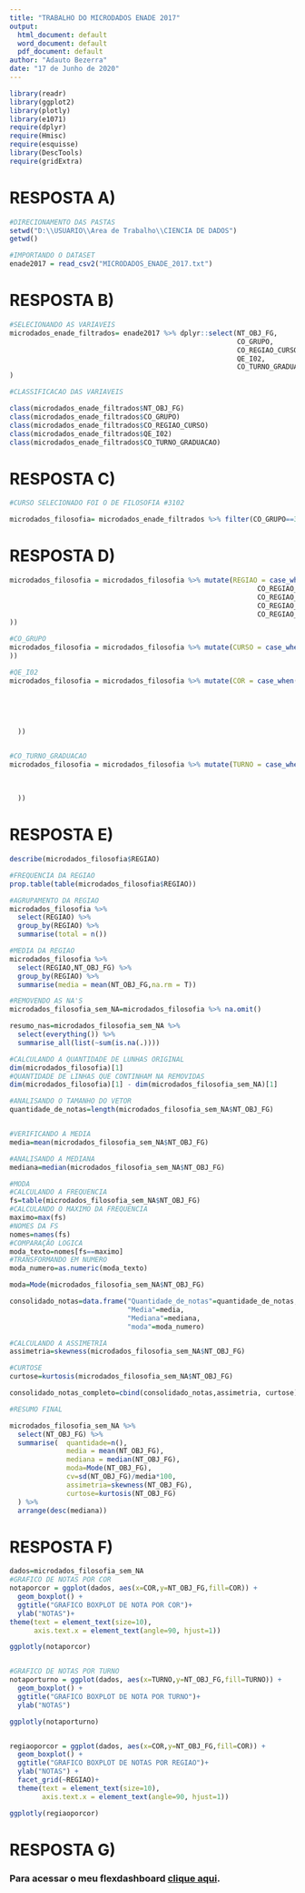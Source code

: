 ---
title: "TRABALHO DO MICRODADOS ENADE 2017"
output:
  html_document: default
  word_document: default
  pdf_document: default
author: "Adauto Bezerra"
date: "17 de Junho de 2020"
---

```{r, include=FALSE}
library(readr)
library(ggplot2)
library(plotly)
library(e1071)
require(dplyr)
require(Hmisc)
require(esquisse)
library(DescTools)
require(gridExtra)
```


# RESPOSTA A)
```{r}
#DIRECIONAMENTO DAS PASTAS
setwd("D:\\USUARIO\\Area de Trabalho\\CIENCIA DE DADOS")
getwd()

#IMPORTANDO O DATASET
enade2017 = read_csv2("MICRODADOS_ENADE_2017.txt") 
```

# RESPOSTA B)
```{r}
#SELECIONANDO AS VARIAVEIS
microdados_enade_filtrados= enade2017 %>% dplyr::select(NT_OBJ_FG, 
                                                        CO_GRUPO, 
                                                        CO_REGIAO_CURSO, 
                                                        QE_I02, 
                                                        CO_TURNO_GRADUACAO
)

#CLASSIFICACAO DAS VARIAVEIS

class(microdados_enade_filtrados$NT_OBJ_FG)
class(microdados_enade_filtrados$CO_GRUPO)
class(microdados_enade_filtrados$CO_REGIAO_CURSO)
class(microdados_enade_filtrados$QE_I02)
class(microdados_enade_filtrados$CO_TURNO_GRADUACAO)
```

# RESPOSTA C)
```{r}
#CURSO SELECIONADO FOI O DE FILOSOFIA #3102

microdados_filosofia= microdados_enade_filtrados %>% filter(CO_GRUPO==3201)
```

# RESPOSTA D)
```{r}
microdados_filosofia = microdados_filosofia %>% mutate(REGIAO = case_when( CO_REGIAO_CURSO == 1 ~ "NORTE",
                                                             CO_REGIAO_CURSO == 2 ~ "NORDESTE",
                                                             CO_REGIAO_CURSO == 3 ~ "SUDESTE",
                                                             CO_REGIAO_CURSO == 4 ~ "SUL",
                                                             CO_REGIAO_CURSO == 5 ~ "CENTRO-OESTE"
)) 

#CO_GRUPO
microdados_filosofia = microdados_filosofia %>% mutate(CURSO = case_when( CO_GRUPO == 3201 ~"FILOSOFIA (BACHARELADO)"
))

#QE_I02
microdados_filosofia = microdados_filosofia %>% mutate(COR = case_when(  QE_I02 == "A" ~ "BRANCA",
                                                                         QE_I02 == "B" ~ "PRETA",
                                                                         QE_I02 == "C" ~ "AMARELA",
                                                                         QE_I02 == "D" ~ "PARDA",
                                                                         QE_I02 == "E" ~ "INDIGENA",
                                                                         QE_I02 == "F" ~ "NAO QUERO DECLARA"
  )) 


#CO_TURNO_GRADUACAO
microdados_filosofia = microdados_filosofia %>% mutate(TURNO = case_when(  CO_TURNO_GRADUACAO == 1 ~ "MATUTINO",
                                                                           CO_TURNO_GRADUACAO == 2 ~ "VESPERTINO",
                                                                           CO_TURNO_GRADUACAO == 3 ~ "INTEGRAL",
                                                                           CO_TURNO_GRADUACAO == 4 ~ "NOTURNO"
  )) 
```

# RESPOSTA E)
```{r}
describe(microdados_filosofia$REGIAO)

#FREQUENCIA DA REGIAO
prop.table(table(microdados_filosofia$REGIAO))

#AGRUPAMENTO DA REGIAO
microdados_filosofia %>% 
  select(REGIAO) %>% 
  group_by(REGIAO) %>% 
  summarise(total = n())

#MEDIA DA REGIAO
microdados_filosofia %>% 
  select(REGIAO,NT_OBJ_FG) %>% 
  group_by(REGIAO) %>% 
  summarise(media = mean(NT_OBJ_FG,na.rm = T))

#REMOVENDO AS NA'S
microdados_filosofia_sem_NA=microdados_filosofia %>% na.omit()

resumo_nas=microdados_filosofia_sem_NA %>%
  select(everything()) %>%  
  summarise_all(list(~sum(is.na(.))))

#CALCULANDO A QUANTIDADE DE LUNHAS ORIGINAL
dim(microdados_filosofia)[1]
#QUANTIDADE DE LINHAS QUE CONTINHAM NA REMOVIDAS
dim(microdados_filosofia)[1] - dim(microdados_filosofia_sem_NA)[1]

#ANALISANDO O TAMANHO DO VETOR
quantidade_de_notas=length(microdados_filosofia_sem_NA$NT_OBJ_FG)


#VERIFICANDO A MEDIA
media=mean(microdados_filosofia_sem_NA$NT_OBJ_FG)

#ANALISANDO A MEDIANA
mediana=median(microdados_filosofia_sem_NA$NT_OBJ_FG)

#MODA
#CALCULANDO A FREQUENCIA
fs=table(microdados_filosofia_sem_NA$NT_OBJ_FG)
#CALCULANDO O MAXIMO DA FREQUENCIA
maximo=max(fs)
#NOMES DA FS
nomes=names(fs)
#COMPARAÇÃO LOGICA
moda_texto=nomes[fs==maximo]
#TRANSFORMANDO EM NUMERO
moda_numero=as.numeric(moda_texto)

moda=Mode(microdados_filosofia_sem_NA$NT_OBJ_FG)

consolidado_notas=data.frame("Quantidade_de_notas"=quantidade_de_notas,
                             "Media"=media,
                             "Mediana"=mediana,
                             "moda"=moda_numero)

#CALCULANDO A ASSIMETRIA
assimetria=skewness(microdados_filosofia_sem_NA$NT_OBJ_FG)

#CURTOSE
curtose=kurtosis(microdados_filosofia_sem_NA$NT_OBJ_FG)

consolidado_notas_completo=cbind(consolidado_notas,assimetria, curtose)

#RESUMO FINAL

microdados_filosofia_sem_NA %>% 
  select(NT_OBJ_FG) %>% 
  summarise(  quantidade=n(),
              media = mean(NT_OBJ_FG),
              mediana = median(NT_OBJ_FG),
              moda=Mode(NT_OBJ_FG),
              cv=sd(NT_OBJ_FG)/media*100,
              assimetria=skewness(NT_OBJ_FG),
              curtose=kurtosis(NT_OBJ_FG)
  ) %>% 
  arrange(desc(mediana))
```

# RESPOSTA F)
```{r}
dados=microdados_filosofia_sem_NA
#GRAFICO DE NOTAS POR COR
notaporcor = ggplot(dados, aes(x=COR,y=NT_OBJ_FG,fill=COR)) + 
  geom_boxplot() +
  ggtitle("GRAFICO BOXPLOT DE NOTA POR COR")+
  ylab("NOTAS")+
theme(text = element_text(size=10),
      axis.text.x = element_text(angle=90, hjust=1)) 

ggplotly(notaporcor)


#GRAFICO DE NOTAS POR TURNO
notaporturno = ggplot(dados, aes(x=TURNO,y=NT_OBJ_FG,fill=TURNO)) + 
  geom_boxplot() +
  ggtitle("GRAFICO BOXPLOT DE NOTA POR TURNO")+
  ylab("NOTAS")

ggplotly(notaporturno)


regiaoporcor = ggplot(dados, aes(x=COR,y=NT_OBJ_FG,fill=COR)) + 
  geom_boxplot() +
  ggtitle("GRAFICO BOXPLOT DE NOTAS POR REGIAO")+
  ylab("NOTAS") +
  facet_grid(~REGIAO)+
  theme(text = element_text(size=10),
        axis.text.x = element_text(angle=90, hjust=1)) 

ggplotly(regiaoporcor)
```

# RESPOSTA G)
### Para acessar o meu flexdashboard [clique aqui](http://rpubs.com/adautobezerra/flexmicroenadefil).
